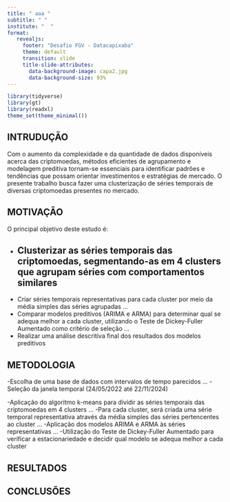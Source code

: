```yaml
---
title: " aaa "
subtitle: " "
institute: "  "
format: 
   revealjs:
     footer: "Desafio FGV - Datacapixaba" 
     theme: default
     transition: slide
     title-slide-attributes: 
       data-background-image: capa2.jpg
       data-background-size: 93%
---
```


```r
library(tidyverse)
library(gt)
library(readxl)
theme_set(theme_minimal())

```

## INTRUDUÇÃO {background-image="marcarufes2_0.png"}

Com o aumento da complexidade e da quantidade de dados disponíveis acerca das criptomoedas, métodos eficientes de agrupamento e modelagem preditiva tornam-se essenciais para identificar padrões e tendências que possam orientar investimentos e estratégias de mercado. O presente trabalho busca fazer uma clusterização de séries temporais de diversas criptomoedas presentes no mercado. 


## MOTIVAÇÃO
O principal objetivo deste estudo é:

- Clusterizar as séries temporais das criptomoedas, segmentando-as em 4 clusters que agrupam séries com comportamentos similares
--
- Criar séries temporais representativas para cada cluster por meio da média simples das séries agrupadas
...
- Comparar modelos preditivos (ARIMA e ARMA) para determinar qual se adequa melhor a cada cluster, utilizando o Teste de Dickey-Fuller Aumentado como critério de seleção
...
- Realizar uma análise descritiva final dos resultados dos modelos preditivos


## METODOLOGIA

-Escolha de uma base de dados com intervalos de tempo parecidos
...
-Seleção da janela temporal (24/05/2022 até 22/11/2024)

-Aplicação do algoritmo k-means para dividir as séries temporais das criptomoedas em 4 clusters
...
-Para cada cluster, será criada uma série temporal representativa através da média simples das séries pertencentes ao cluster
...
-Aplicação dos modelos ARIMA e ARMA às séries representativas
...
-Utilização do Teste de Dickey-Fuller Aumentado para verificar a estacionariedade e decidir qual modelo se adequa melhor a cada cluster

## RESULTADOS


## CONCLUSÕES


